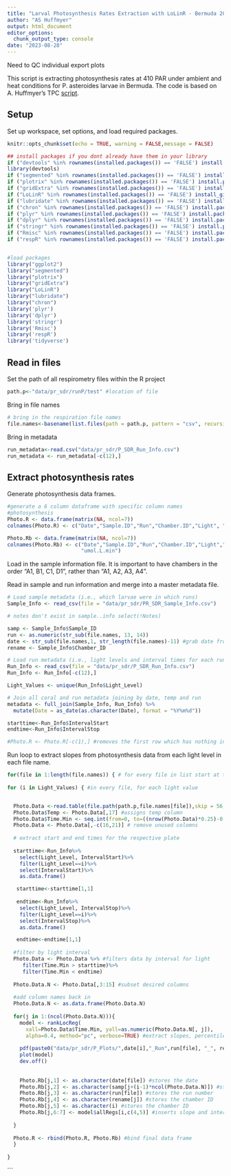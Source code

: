 ```yaml
---
title: "Larval Photosynthesis Rates Extraction with LoLinR - Bermuda 2023 ENCORE"
author: "AS Huffmyer"
output: html_document
editor_options:
  chunk_output_type: console
date: "2023-08-28"
---
```


Need to QC individual export plots 

This script is extracting photosynthesis rates at 410 PAR under ambient and heat conditions for P. asteroides larvae in Bermuda. The code is based on A. Huffmyer's TPC [script](https://github.com/AHuffmyer/larval_symbiont_TPC/blob/main/scripts/F1F2_sdr_extraction.Rmd).


## Setup  

Set up workspace, set options, and load required packages.
```r
knitr::opts_chunk$set(echo = TRUE, warning = FALSE,message = FALSE)
```

```r
## install packages if you dont already have them in your library
if ("devtools" %in% rownames(installed.packages()) == 'FALSE') install.packages('devtools') 
library(devtools)
if ("segmented" %in% rownames(installed.packages()) == 'FALSE') install.packages('segmented') 
if ("plotrix" %in% rownames(installed.packages()) == 'FALSE') install.packages('plotrix') 
if ("gridExtra" %in% rownames(installed.packages()) == 'FALSE') install.packages('gridExtra') 
if ("LoLinR" %in% rownames(installed.packages()) == 'FALSE') install_github('colin-olito/LoLinR') 
if ("lubridate" %in% rownames(installed.packages()) == 'FALSE') install.packages('lubridate') 
if ("chron" %in% rownames(installed.packages()) == 'FALSE') install.packages('chron') 
if ("plyr" %in% rownames(installed.packages()) == 'FALSE') install.packages('plyr') 
if ("dplyr" %in% rownames(installed.packages()) == 'FALSE') install.packages('dplyr') 
if ("stringr" %in% rownames(installed.packages()) == 'FALSE') install.packages('stringr') 
if ("Rmisc" %in% rownames(installed.packages()) == 'FALSE') install.packages('Rmisc') 
if ("respR" %in% rownames(installed.packages()) == 'FALSE') install.packages('respR') 


#load packages
library("ggplot2")
library("segmented")
library("plotrix")
library("gridExtra")
library("LoLinR")
library("lubridate")
library("chron")
library('plyr')
library('dplyr')
library('stringr')
library('Rmisc')
library('respR')
library('tidyverse')

```

## Read in files

Set the path of all respirometry files within the R project

```r
path.p<-"data/pr_sdr/runP/test" #location of file
```

Bring in file names
```r
# bring in the respiration file names
file.names<-basename(list.files(path = path.p, pattern = "csv", recursive = TRUE))
```

Bring in metadata
```r
run_metadata<-read.csv("data/pr_sdr/P_SDR_Run_Info.csv")
run_metadata <- run_metadata[-c(12),]
```

## Extract photosynthesis rates  

Generate photosynthesis data frames.
```r
#generate a 6 column dataframe with specific column names
#photosynthesis
Photo.R <- data.frame(matrix(NA, ncol=7))
colnames(Photo.R) <- c("Date","Sample.ID","Run","Chamber.ID","Light", "Intercept", "umol.L.min")

Photo.Rb <- data.frame(matrix(NA, ncol=7))
colnames(Photo.Rb) <- c("Date","Sample.ID","Run","Chamber.ID","Light","Intercept",
                        "umol.L.min")

```

Load in the sample information file. It is important to have chambers in the order "A1, B1, C1, D1", rather than "A1, A2, A3, A4".  

Read in sample and run information and merge into a master metadata file. 
```r
# Load sample metadata (i.e., which larvae were in which runs)
Sample_Info <- read_csv(file = "data/pr_sdr/PR_SDR_Sample_Info.csv")

# notes don't exist in sample..info select(!Notes)

samp <- Sample_Info$Sample_ID
run <- as.numeric(str_sub(file.names, 13, 14))
date <- str_sub(file.names,1, str_length(file.names)-11) #grab date from file name
rename <- Sample_Info$Chamber_ID

# Load run metadata (i.e., light levels and interval times for each run)
Run_Info <- read_csv(file = "data/pr_sdr/P_SDR_Run_Info.csv")
Run_Info <- Run_Info[-c(12),]

Light_Values <- unique(Run_Info$Light_Level)

# Join all coral and run metadata joining by date, temp and run
metadata <- full_join(Sample_Info, Run_Info) %>%
  mutate(Date = as_date(as.character(Date), format = "%Y%m%d"))

starttime<-Run_Info$IntervalStart
endtime<-Run_Info$IntervalStop

#Photo.R <- Photo.R[-c(1),] #removes the first row which has nothing in it

```

Run loop to extract slopes from photosynthesis data from each light level in each file name. 
```r

for(file in 1:length(file.names)) { # for every file in list start at the first and run this following function
  
for (i in Light_Values) { #in every file, for each light value 


  Photo.Data <-read.table(file.path(path.p,file.names[file]),skip = 56, header=T, sep=",", na.string="NA", fill = TRUE, as.is=TRUE, fileEncoding="latin1") #reads in the data files
  Photo.Data$Temp <- Photo.Data[,17] #assigns temp column
  Photo.Data$Time.Min <- seq.int(from=0, to=((nrow(Photo.Data)*0.25)-0.25), by = 0.25) #set time in min
  Photo.Data <- Photo.Data[,-c(16,21)] # remove unused colomns
  
  # extract start and end times for the respective plate 
  
  starttime<-Run_Info%>%
    select(Light_Level, IntervalStart)%>%
    filter(Light_Level==i)%>%
    select(IntervalStart)%>%
    as.data.frame()

   starttime<-starttime[1,1]
   
   endtime<-Run_Info%>%
    select(Light_Level, IntervalStop)%>%
    filter(Light_Level==i)%>%
    select(IntervalStop)%>%
    as.data.frame()

   endtime<-endtime[1,1]
   
  #filter by light interval 
  Photo.Data <- Photo.Data %>% #filters data by interval for light 
     filter(Time.Min > starttime)%>%
     filter(Time.Min < endtime) 
  
  Photo.Data.N <- Photo.Data[,3:15] #subset desired columns
  
  #add column names back in 
  Photo.Data.N <- as.data.frame(Photo.Data.N)
  
  for(j in 1:(ncol(Photo.Data.N))){
    model <- rankLocReg(
      xall=Photo.Data$Time.Min, yall=as.numeric(Photo.Data.N[, j]), 
      alpha=0.4, method="pc", verbose=TRUE) #extract slopes, percentile rank method with minimum window size of 0.4. This means that in order to fit a slope, it has to encompass at least 40% of available datapoints. 
    
    pdf(paste0("data/pr_sdr/P_Plots/",date[i],"_Run",run[file], "_", rename[j],"_light", Light_Values[i],"_regression.pdf")) #generate output file names
    plot(model)
    dev.off()
    
    
    Photo.Rb[j,1] <- as.character(date[file]) #stores the date
    Photo.Rb[j,2] <- as.character(samp[j+(i-1)*ncol(Photo.Data.N)]) #stores the sample ID
    Photo.Rb[j,3] <- as.character(run[file]) #stores the run number
    Photo.Rb[j,4] <- as.character(rename[j]) #stores the chamber ID
    Photo.Rb[j,5] <- as.character(i) #stores the chamber ID
    Photo.Rb[j,6:7] <- model$allRegs[i,c(4,5)] #inserts slope and intercept in the dataframe
    
  }
  
  Photo.R <- rbind(Photo.R, Photo.Rb) #bind final data frame
  }
  
}
```
```

